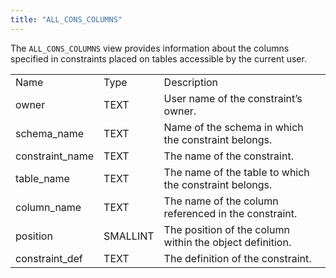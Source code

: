 ```yaml
---
title: "ALL_CONS_COLUMNS"
---
```


<div id="all_cons_columns" class="registered_link"></div>

The `ALL_CONS_COLUMNS` view provides information about the columns specified in constraints placed on tables accessible by the current user.

|                 |          |                                                          |
| --------------- | -------- | -------------------------------------------------------- |
| Name            | Type     | Description                                              |
| owner           | TEXT     | User name of the constraint’s owner.                     |
| schema_name     | TEXT     | Name of the schema in which the constraint belongs.      |
| constraint_name | TEXT     | The name of the constraint.                              |
| table_name      | TEXT     | The name of the table to which the constraint belongs.   |
| column_name     | TEXT     | The name of the column referenced in the constraint.     |
| position        | SMALLINT | The position of the column within the object definition. |
| constraint_def  | TEXT     | The definition of the constraint.                        |
